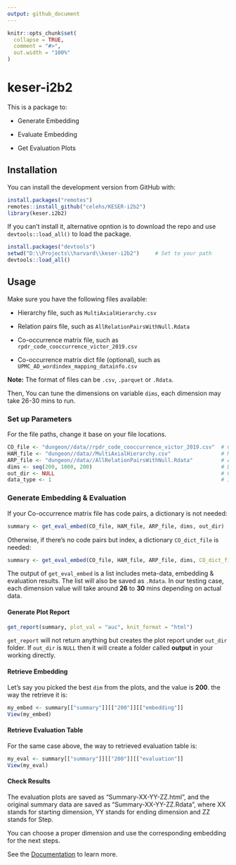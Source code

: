 ```yaml
---
output: github_document
---
```


<!-- README.md is generated from README.Rmd. Please edit that file -->

```r
knitr::opts_chunk$set(
  collapse = TRUE,
  comment = "#>",
  out.width = "100%"
)
```

# keser-i2b2

This is a package to:

* Generate Embedding

* Evaluate Embedding

* Get Evaluation Plots

## Installation

You can install the development version from GitHub with:

``` r
install.packages("remotes")
remotes::install_github("celehs/KESER-i2b2")
library(keser.i2b2)
```

If you can't install it, alternative opntion is to download the repo and use `devtools::load_all()` to load the package. 

``` r
install.packages("devtools")
setwd("D:\\Projects\\harvard\\keser-i2b2")     # Set to your path
devtools::load_all()    
```

## Usage

Make sure you have the following files available:

* Hierarchy file, such as `MultiAxialHierarchy.csv`

* Relation pairs file, such as `AllRelationPairsWithNull.Rdata`

* Co-occurrence matrix file, such as `rpdr_code_cooccurrence_victor_2019.csv`

* Co-occurrence matrix dict file (optional), such as `UPMC_AD_wordindex_mapping_datainfo.csv`

**Note:** The format of files can be `.csv`, `.parquet` or `.Rdata`. 

Then, You can tune the dimensions on variable `dims`, each dimension may take 26-30 mins to run. 

### Set up Parameters

For the file paths, change it base on your file locations.

```r
CO_file <- "dungeon//data//rpdr_code_cooccurrence_victor_2019.csv"  # Co-occurrence File: .csv/.parquet/.Rdata
HAM_file <- "dungeon//data//MultiAxialHierarchy.csv"                # Multi-axial Hierarchy File: .csv/.parquet/.Rdata  
ARP_file <- "dungeon//data//AllRelationPairsWithNull.Rdata"         # All Relation Pairs File: .csv/.parquet/.Rdata  
dims <- seq(200, 1000, 200)                                         # Dimension Setting
out_dir <- NULL                                                     # Output folder setting -  If NULL All Outputs Will Be At: working_dir/output
data_type <- 1                                                      # Input Data Type Setting, Codi Only:1, Codi & CUI: 2 
```


### Generate Embedding & Evaluation

If your Co-occurrence matrix file has code pairs, a dictionary is not needed:

```r
summary <- get_eval_embed(CO_file, HAM_file, ARP_file, dims, out_dir)
```

Otherwise, if there's no code pairs but index, a dictionary `CO_dict_file` is needed: 

```r
summary <- get_eval_embed(CO_file, HAM_file, ARP_file, dims, CO_dict_file = "UPMC_AD_wordindex_mapping_datainfo.csv", out_dir)    # Replace your dict file here 
```

The output of `get_eval_embed` is a list includes meta-data, embedding & evaluation results. The list will also be saved as `.Rdata`. In our testing case, each dimension value will take around **26** to **30** mins depending on actual data. 

#### Generate Plot Report

```r
get_report(summary, plot_val = "auc", knit_format = "html")
```

`get_report` will not return anything but creates the plot report under `out_dir` folder. If `out_dir` is ``NULL`` then it will create a folder called **output** in your working directly.

#### Retrieve Embedding

Let's say you picked the best `dim` from the plots, and the value is **200**. the way the retrieve it is:

```r
my_embed <- summary[["summary"]][["200"]][["embedding"]]
View(my_embed)
```

#### Retrieve Evaluation Table

For the same case above, the way to retrieved evaluation table is:

```r
my_eval <- summary[["summary"]][["200"]][["evaluation"]]
View(my_eval)
```

#### Check Results

The evaluation plots are saved as "Summary-XX-YY-ZZ.html", and the original summary data are saved as "Summary-XX-YY-ZZ.Rdata", where XX stands for starting dimension, YY stands for ending dimension and ZZ stands for Step. 

You can choose a proper dimension and use the corresponding embedding for the next steps.



See the [Documentation](https://celehs.github.io/KESER-i2b2/) to learn more.

